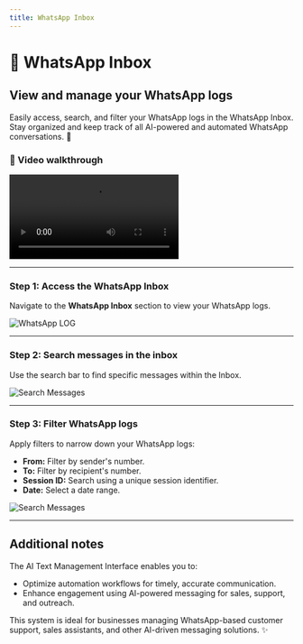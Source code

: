 ```yaml
---
title: WhatsApp Inbox
---
```


# 💬 WhatsApp Inbox

## View and manage your WhatsApp logs

Easily access, search, and filter your WhatsApp logs in the WhatsApp Inbox. Stay organized and keep track of all AI-powered and automated WhatsApp conversations. 📲

### 🎥 Video walkthrough

<div class="card-video">
  <video src="https://storage.googleapis.com/helpsessionvideos/Contactswing/Videos/whatai.mp4" autoplay playsinline controls title="WhatsApp Log Video"></video>
</div>

---

### Step 1: Access the WhatsApp Inbox

Navigate to the **WhatsApp Inbox** section to view your WhatsApp logs.

<img src="https://storage.googleapis.com/helpsessionvideos/Contactswing/images/wi1.jpg" alt="WhatsApp LOG" />

---

### Step 2: Search messages in the inbox

Use the search bar to find specific messages within the Inbox.

<img src="https://storage.googleapis.com/helpsessionvideos/Contactswing/images/wi2.jpg" alt="Search Messages" />

---

### Step 3: Filter WhatsApp logs

Apply filters to narrow down your WhatsApp logs:

- **From:** Filter by sender's number.
- **To:** Filter by recipient's number.
- **Session ID:** Search using a unique session identifier.
- **Date:** Select a date range.

<img src="https://storage.googleapis.com/helpsessionvideos/Contactswing/images/wi3.jpg" alt="Search Messages" />

---

## Additional notes

The AI Text Management Interface enables you to:

- Optimize automation workflows for timely, accurate communication.
- Enhance engagement using AI-powered messaging for sales, support, and outreach.

This system is ideal for businesses managing WhatsApp-based customer support, sales assistants, and other AI-driven messaging solutions. ✨
